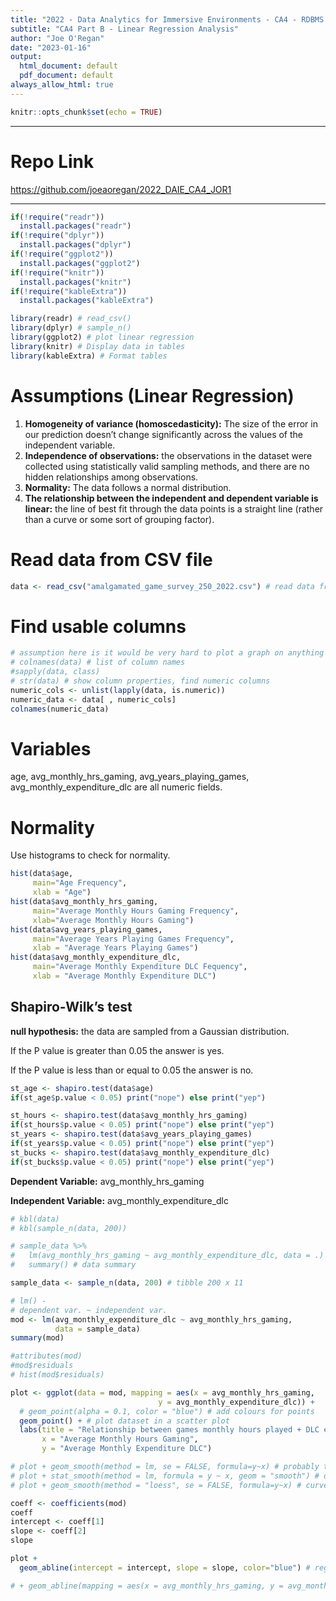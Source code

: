 ```yaml
---
title: "2022 - Data Analytics for Immersive Environments - CA4 - RDBMS & Linear Regression Project"
subtitle: "CA4 Part B - Linear Regression Analysis"
author: "Joe O'Regan"
date: "2023-01-16"
output:
  html_document: default
  pdf_document: default
always_allow_html: true
---
```


```r
knitr::opts_chunk$set(echo = TRUE)
```

---

# Repo Link

[https://github.com/joeaoregan/2022_DAIE_CA4_JOR1](https://github.com/joeaoregan/2022_DAIE_CA4_JOR1)

---

```r
if(!require("readr"))
  install.packages("readr")
if(!require("dplyr"))
  install.packages("dplyr")
if(!require("ggplot2"))
  install.packages("ggplot2")
if(!require("knitr"))
  install.packages("knitr")
if(!require("kableExtra"))
  install.packages("kableExtra")

library(readr) # read_csv()
library(dplyr) # sample_n()
library(ggplot2) # plot linear regression
library(knitr) # Display data in tables
library(kableExtra) # Format tables
```

# Assumptions (Linear Regression)

1. **Homogeneity of variance (homoscedasticity):** The size of the error in our prediction doesn't change significantly across the values of the independent variable.
2. **Independence of observations:** the observations in the dataset were collected using statistically valid sampling methods, and there are no hidden relationships among observations.
3. **Normality:** The data follows a normal distribution.
4. **The relationship between the independent and dependent variable is linear:** the line of best fit through the data points is a straight line (rather than a curve or some sort of grouping factor).

# Read data from CSV file

```r
data <- read_csv("amalgamated_game_survey_250_2022.csv") # read data from csv
```

# Find usable columns

```r
# assumption here is it would be very hard to plot a graph on anything else
# colnames(data) # list of column names
#sapply(data, class)
# str(data) # show column properties, find numeric columns
numeric_cols <- unlist(lapply(data, is.numeric))
numeric_data <- data[ , numeric_cols]
colnames(numeric_data)
```

# Variables

age, avg_monthly_hrs_gaming, avg_years_playing_games, avg_monthly_expenditure_dlc are all numeric fields.

# Normality

Use histograms to check for normality.

```r
hist(data$age, 
     main="Age Frequency",
     xlab = "Age")
hist(data$avg_monthly_hrs_gaming, 
     main="Average Monthly Hours Gaming Frequency",
     xlab="Average Monthly Hours Gaming")
hist(data$avg_years_playing_games, 
     main="Average Years Playing Games Frequency",
     xlab = "Average Years Playing Games")
hist(data$avg_monthly_expenditure_dlc, 
     main="Average Monthly Expenditure DLC Fequency",
     xlab = "Average Monthly Expenditure DLC")
```

## Shapiro-Wilk's test

**null hypothesis:** the data are sampled from a Gaussian distribution.

If the P value is greater than 0.05 the answer is yes.

If the P value is less than or equal to 0.05 the answer is no.

```r
st_age <- shapiro.test(data$age)
if(st_age$p.value < 0.05) print("nope") else print("yep")

st_hours <- shapiro.test(data$avg_monthly_hrs_gaming)
if(st_hours$p.value < 0.05) print("nope") else print("yep")
st_years <- shapiro.test(data$avg_years_playing_games)
if(st_years$p.value < 0.05) print("nope") else print("yep")
st_bucks <- shapiro.test(data$avg_monthly_expenditure_dlc)
if(st_bucks$p.value < 0.05) print("nope") else print("yep")
```

**Dependent Variable:** avg_monthly_hrs_gaming

**Independent Variable:** avg_monthly_expenditure_dlc
```r
# kbl(data)
# kbl(sample_n(data, 200))

# sample_data %>%
#   lm(avg_monthly_hrs_gaming ~ avg_monthly_expenditure_dlc, data = .) %>%
#   summary() # data summary
```

```r
sample_data <- sample_n(data, 200) # tibble 200 x 11

# lm() - 
# dependent var. ~ independent var.
mod <- lm(avg_monthly_expenditure_dlc ~ avg_monthly_hrs_gaming, 
          data = sample_data)
summary(mod)

#attributes(mod)
#mod$residuals
# hist(mod$residuals)

plot <- ggplot(data = mod, mapping = aes(x = avg_monthly_hrs_gaming, 
                                 y = avg_monthly_expenditure_dlc)) + 
  # geom_point(alpha = 0.1, color = "blue") # add colours for points
  geom_point() + # plot dataset in a scatter plot
  labs(title = "Relationship between games monthly hours played + DLC expenditure",
       x = "Average Monthly Hours Gaming",
       y = "Average Monthly Expenditure DLC")

# plot + geom_smooth(method = lm, se = FALSE, formula=y~x) # probably this one
# plot + stat_smooth(method = lm, formula = y ~ x, geom = "smooth") # ok
# plot + geom_smooth(method = "loess", se = FALSE, formula=y~x) # curved line

coeff <- coefficients(mod)
coeff
intercept <- coeff[1]
slope <- coeff[2]
slope

plot +
  geom_abline(intercept = intercept, slope = slope, color="blue") # regression line

# + geom_abline(mapping = aes(x = avg_monthly_hrs_gaming, y = avg_monthly_expenditure_dlc), data = mod)



```


